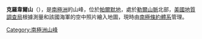 {{coord|74|20|S|64|5|W|source:GNIS|display=title}}

'''克羅韋爾山'''（{{lang-en|Mount Crowell}}），是[[南極洲|南極洲]]的山峰，位於[[帕爾默地|帕爾默地]]，處於[[勒爾山脈|勒爾山脈]]北部，[[美國地質調查局|美國地質調查局]]根據測量和該國海軍的空中照片繪入地圖，現時由[[南極條約體系|南極條約體系]]管理。

{{Antarctica-geo-stub}}
[[Category:南極洲山峰|Category:南極洲山峰]]